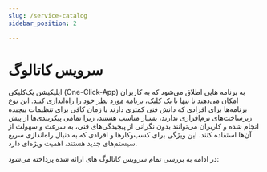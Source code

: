 ```yaml
---
slug: /service-catalog
sidebar_position: 2

---
```



# سرویس کاتالوگ

اپلیکیشن یک‌کلیکی (One-Click-App) به برنامه هایی اطلاق می‌شود که به کاربران امکان می‌دهند تا تنها با یک کلیک، برنامه مورد نظر خود را راه‌اندازی کنند. این نوع برنامه‌ها برای افرادی که دانش فنی کمتری دارند یا زمان کافی برای تنظیمات پیچیده زیرساخت‌های نرم‌افزاری ندارند، بسیار مناسب هستند، زیرا تمامی پیکربندی‌ها از پیش انجام شده و کاربران می‌توانند بدون نگرانی از پیچیدگی‌های فنی، به سرعت و سهولت از آن‌ها استفاده کنند. این ویژگی برای کسب‌وکارها و افرادی که به دنبال راه‌اندازی سریع سیستم‌های جدید هستند، اهمیت ویژه‌ای دارد.

در ادامه به بررسی تمام سرویس کاتالوگ های ارائه شده پرداخته می‌شود:


<ServiceCatalogList />




